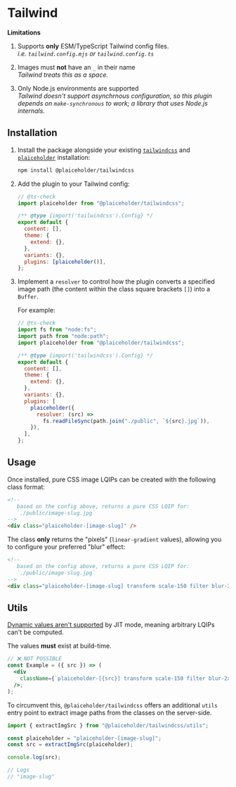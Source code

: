 
# Tailwind

<Callout type="info">

**Limitations**

1. Supports **only** ESM/TypeScript Tailwind config files.  
   _i.e. `tailwind.config.mjs` or `tailwind.config.ts`_
2. Images must **not** have an `_` in their name  
   _Tailwind treats this as a space._

3. Only Node.js environments are supported  
   _Tailwind doesn't support asynchrnous configuration, so this plugin depends on `make-synchronous` to work; a library that uses Node.js internals._

</Callout>

## Installation

1. Install the package alongside your existing [`tailwindcss`](https://tailwindcss.com/docs/installation) and [`plaiceholder`](/getting-started) installation:

   ```sh
   npm install @plaiceholder/tailwindcss
   ```

2. Add the plugin to your Tailwind config:

   ```js filename="tailwind.config.mjs" {2,11}
   // @ts-check
   import plaiceholder from "@plaiceholder/tailwindcss";

   /** @type {import('tailwindcss').Config} */
   export default {
     content: [],
     theme: {
       extend: {},
     },
     variants: {},
     plugins: [plaiceholder()],
   };
   ```

3. Implement a `resolver` to control how the plugin converts a specified image path (the content within the class square brackets `[]`) into a `Buffer`.

   For example:

   ```js filename="tailwind.config.mjs" {15-16}
   // @ts-check
   import fs from "node:fs";
   import path from "node:path";
   import plaiceholder from "@plaiceholder/tailwindcss";

   /** @type {import('tailwindcss').Config} */
   export default {
     content: [],
     theme: {
       extend: {},
     },
     variants: {},
     plugins: [
       plaiceholder({
         resolver: (src) =>
           fs.readFileSync(path.join("./public", `${src}.jpg`)),
       }),
     ],
   };
   ```

## Usage

Once installed, pure CSS image LQIPs can be created with the following class format:

```html
<!-- 
   based on the config above, returns a pure CSS LQIP for:
   `./public/image-slug.jpg`
-->
<div class="plaiceholder-[image-slug]" />
```

The class **only** returns the "pixels" (`linear-gradient` values), allowing you to configure your preferred "blur" effect:

```html
<!-- 
   based on the config above, returns a pure CSS LQIP for:
   `./public/image-slug.jpg`
-->
<div class="plaiceholder-[image-slug] transform scale-150 filter blur-2xl" />
```

## Utils

[Dynamic values aren't supported](https://tailwindcss.com/docs/just-in-time-mode#known-limitations) by JIT mode, meaning arbitrary LQIPs can't be computed.

The values **must** exist at build-time.

```jsx
// ❌ NOT POSSIBLE
const Example = ({ src }) => (
  <div
    className={`plaiceholder-[{src}] transform scale-150 filter blur-2xl`}
  />;
);
```

To circumvent this, `@plaiceholder/tailwindcss` offers an additional `utils` entry point to extract image paths from the classes on the server-side.

```js
import { extractImgSrc } from "@plaiceholder/tailwindcss/utils";

const plaiceholder = "plaiceholder-[image-slug]";
const src = extractImgSrc(plaiceholder);

console.log(src);

// Logs
// "image-slug"
```
